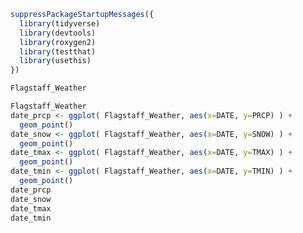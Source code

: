 ```r
suppressPackageStartupMessages({
  library(tidyverse)
  library(devtools)
  library(roxygen2)
  library(testthat)
  library(usethis)
})
```
```r
Flagstaff_Weather
```
```r
Flagstaff_Weather
date_prcp <- ggplot( Flagstaff_Weather, aes(x=DATE, y=PRCP) ) +  
  geom_point() 
date_snow <- ggplot( Flagstaff_Weather, aes(x=DATE, y=SNOW) ) +  
  geom_point() 
date_tmax <- ggplot( Flagstaff_Weather, aes(x=DATE, y=TMAX) ) +  
  geom_point() 
date_tmin <- ggplot( Flagstaff_Weather, aes(x=DATE, y=TMIN) ) +  
  geom_point() 
date_prcp
date_snow
date_tmax
date_tmin
```
